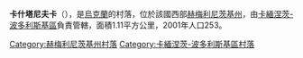 {{Unreferenced|time=2021-01-01T13:27:24+00:00}}
{{coord|48|37|59|N|26|58|42|E|scale:100000|display=title}}

'''卡什塔尼夫卡'''（{{lang-uk|Каштанівка}}），是[[烏克蘭|烏克蘭]]的村落，位於該國西部[[赫梅利尼茨基州|赫梅利尼茨基州]]，由[[卡緬涅茨-波多利斯基區|卡緬涅茨-波多利斯基區]]負責管轄，面積1.11平方公里，2001年人口253。

{{DEFAULTSORT:Каштанівка}}
[[Category:赫梅利尼茨基州村落|Category:赫梅利尼茨基州村落]]
[[Category:卡緬涅茨-波多利斯基區村落|Category:卡緬涅茨-波多利斯基區村落]]


{{Khmelnytskyi-geo-stub}}
